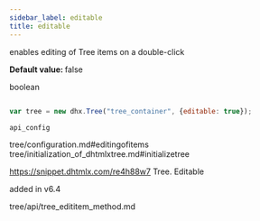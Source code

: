 ```yaml
---
sidebar_label: editable
title: editable
---
```



          


<Short>
 enables editing of Tree items on a double-click  


</Short>


<strong>Default value: </strong> false




<Type>
 boolean


</Type>


~~~js
 
var tree = new dhx.Tree("tree_container", {editable: true});


~~~
	api_config

<Descr>
 





</Descr>


tree/configuration.md#editingofitems
 tree/initialization_of_dhtmlxtree.md#initializetree



 https://snippet.dhtmlx.com/re4h88w7	Tree. Editable

 added in v6.4

 tree/api/tree_edititem_method.md